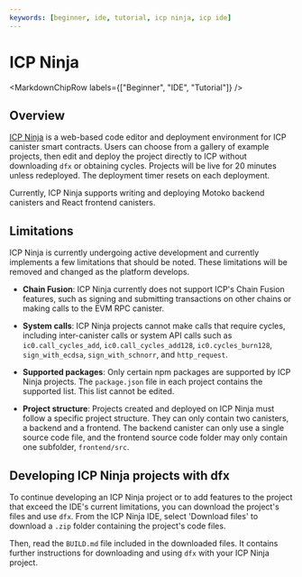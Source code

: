 ```yaml
---
keywords: [beginner, ide, tutorial, icp ninja, icp ide]
---
```



# ICP Ninja

<MarkdownChipRow labels={["Beginner", "IDE", "Tutorial"]} />

## Overview

[ICP Ninja](https://icp.ninja/) is a web-based code editor and deployment environment for ICP canister smart contracts. Users can choose from a gallery of example projects, then edit and deploy the project directly to ICP without downloading `dfx` or obtaining cycles. Projects will be live for 20 minutes unless redeployed. The deployment timer resets on each deployment.

Currently, ICP Ninja supports writing and deploying Motoko backend canisters and React frontend canisters.

## Limitations

ICP Ninja is currently undergoing active development and currently implements a few limitations that should be noted. These limitations will be removed and changed as the platform develops.

- **Chain Fusion**: ICP Ninja currently does not support ICP's Chain Fusion features, such as signing and submitting transactions on other chains or making calls to the EVM RPC canister.

- **System calls**: ICP Ninja projects cannot make calls that require cycles, including inter-canister calls or system API calls such as `ic0.call_cycles_add`, `ic0.call_cycles_add128`, `ic0.cycles_burn128`, `sign_with_ecdsa`, `sign_with_schnorr`, and `http_request`.

- **Supported packages**: Only certain npm packages are supported by ICP Ninja projects. The `package.json` file in each project contains the supported list. This list cannot be edited.

- **Project structure**: Projects created and deployed on ICP Ninja must follow a specific project structure. They can only contain two canisters, a backend and a frontend. The backend canister can only use a single source code file, and the frontend source code folder may only contain one subfolder, `frontend/src`.

## Developing ICP Ninja projects with dfx

To continue developing an ICP Ninja project or to add features to the project that exceed the IDE's current limitations, you can download the project's files and use `dfx`. From the ICP Ninja IDE, select 'Download files' to download a `.zip` folder containing the project's code files.

Then, read the `BUILD.md` file included in the downloaded files. It contains further instructions for downloading and using `dfx` with your ICP Ninja project.